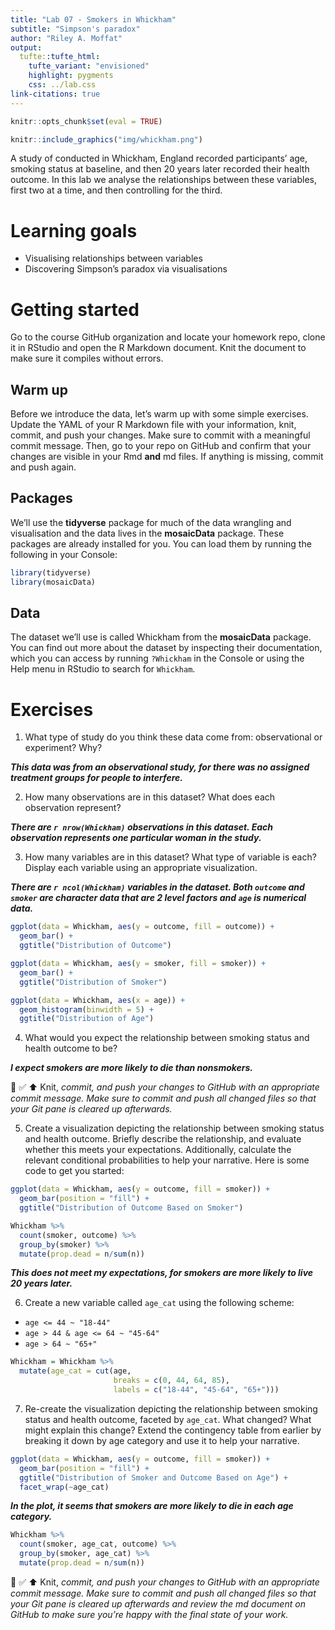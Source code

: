 ```yaml
---
title: "Lab 07 - Smokers in Whickham"
subtitle: "Simpson's paradox"
author: "Riley A. Moffat"
output: 
  tufte::tufte_html:
    tufte_variant: "envisioned"
    highlight: pygments
    css: ../lab.css
link-citations: true
---
```


```r
knitr::opts_chunk$set(eval = TRUE)
```

```r
knitr::include_graphics("img/whickham.png")
```

A study of conducted in Whickham, England recorded participants' age, smoking status at baseline, and then 20 years later recorded their health outcome.
In this lab we analyse the relationships between these variables, first two at a time, and then controlling for the third.

# Learning goals

-   Visualising relationships between variables
-   Discovering Simpson's paradox via visualisations

# Getting started

Go to the course GitHub organization and locate your homework repo, clone it in RStudio and open the R Markdown document.
Knit the document to make sure it compiles without errors.

## Warm up

Before we introduce the data, let's warm up with some simple exercises.
Update the YAML of your R Markdown file with your information, knit, commit, and push your changes.
Make sure to commit with a meaningful commit message.
Then, go to your repo on GitHub and confirm that your changes are visible in your Rmd **and** md files.
If anything is missing, commit and push again.

## Packages

We'll use the **tidyverse** package for much of the data wrangling and visualisation and the data lives in the **mosaicData** package.
These packages are already installed for you.
You can load them by running the following in your Console:

```r
library(tidyverse) 
library(mosaicData) 
```

## Data

The dataset we'll use is called Whickham from the **mosaicData** package.
You can find out more about the dataset by inspecting their documentation, which you can access by running `?Whickham` in the Console or using the Help menu in RStudio to search for `Whickham`.

# Exercises

1.  What type of study do you think these data come from: observational or experiment?
    Why?
    
***This data was from an observational study, for there was no assigned treatment groups for people to interfere.***

2.  How many observations are in this dataset?
    What does each observation represent?
    
***There are `r nrow(Whickham)` observations in this dataset. Each observation represents one particular woman in the study.***

3.  How many variables are in this dataset?
    What type of variable is each?
    Display each variable using an appropriate visualization.
    
***There are `r ncol(Whickham)` variables in the dataset. Both `outcome` and `smoker` are character data that are 2 level factors and `age` is numerical data.***

```r
ggplot(data = Whickham, aes(y = outcome, fill = outcome)) +
  geom_bar() +
  ggtitle("Distribution of Outcome")
```
```r
ggplot(data = Whickham, aes(y = smoker, fill = smoker)) +
  geom_bar() +
  ggtitle("Distribution of Smoker")
```
```r
ggplot(data = Whickham, aes(x = age)) +
  geom_histogram(binwidth = 5) +
  ggtitle("Distribution of Age")
```

4.  What would you expect the relationship between smoking status and health outcome to be?

***I expect smokers are more likely to die than nonsmokers.***

🧶 ✅ ⬆️ Knit, *commit, and push your changes to GitHub with an appropriate commit message. Make sure to commit and push all changed files so that your Git pane is cleared up afterwards.*

5.  Create a visualization depicting the relationship between smoking status and health outcome. Briefly describe the relationship, and evaluate whether this meets your expectations. Additionally, calculate the relevant conditional probabilities to help your narrative. Here is some code to get you started:

```r
ggplot(data = Whickham, aes(y = outcome, fill = smoker)) +
  geom_bar(position = "fill") +
  ggtitle("Distribution of Outcome Based on Smoker")
```

```r
Whickham %>%
  count(smoker, outcome) %>%
  group_by(smoker) %>%
  mutate(prop.dead = n/sum(n))
```
***This does not meet my expectations, for smokers are more likely to live 20 years later.***

6.  Create a new variable called `age_cat` using the following scheme:

-   `age <= 44 ~ "18-44"`
-   `age > 44 & age <= 64 ~ "45-64"`
-   `age > 64 ~ "65+"`

```r
Whickham = Whickham %>%
  mutate(age_cat = cut(age,
                       breaks = c(0, 44, 64, 85),
                       labels = c("18-44", "45-64", "65+")))
```

7.  Re-create the visualization depicting the relationship between smoking status and health outcome, faceted by `age_cat`. What changed? What might explain this change? Extend the contingency table from earlier by breaking it down by age category and use it to help your narrative.

```r
ggplot(data = Whickham, aes(y = outcome, fill = smoker)) +
  geom_bar(position = "fill") +
  ggtitle("Distribution of Smoker and Outcome Based on Age") +
  facet_wrap(~age_cat)
```
***In the plot, it seems that smokers are more likely to die in each age category.***

```r
Whickham %>%
  count(smoker, age_cat, outcome) %>%
  group_by(smoker, age_cat) %>%
  mutate(prop.dead = n/sum(n))
```

🧶 ✅ ⬆️ Knit, *commit, and push your changes to GitHub with an appropriate commit message. Make sure to commit and push all changed files so that your Git pane is cleared up afterwards and review the md document on GitHub to make sure you're happy with the final state of your work.*
